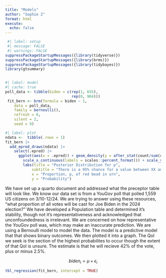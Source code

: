 ```yaml
---
title: "Models"
author: "Sophie Z"
format: html
execute: 
  echo: false
---
```

```r
 #| label: setup
 #| message: FALSE
 #| warnings: FALSE
suppressPackageStartupMessages({library(tidyverse)})
suppressPackageStartupMessages({library(brms)})
suppressPackageStartupMessages({library(tidybayes)})
library(gtsummary)
  
```

  
```r
#| label: model
#| cache: true
poll_data <- tibble(biden = c(rep(1, 655), 
                              rep(0, 904)))
 fit_bern <- brm(formula = biden ~ 1,
    data = poll_data,
    family = bernoulli(),
    refresh = 0,
    silent = 2,
    seed = 9)

```
 
```r
#| label: plot
ndata <-  tibble(.rows = 1)
fit_bern |>
  add_epred_draws(ndata) |>
    select(.epred) |>
      ggplot(aes(x = .epred)) + geom_density(y = after_stat(count/sum(count))) +
        scale_x_continuous(labels = scales::percent_format()) + scale_y_continuous(labels = scales::percent_format()) +
        labs(title = "Posterior Distribution for p", 
            subtitle = "There is a 95% chance for a value between XX and XX", 
            x = "Proportion, p, of red bead in urn", 
            y = "Probability")
```

 We have set up a quarto document and addressed what the preceptor table will look like. We know our data set is from a YouGov poll that polled 1,559 US citizens on 3/10-12/24. We are trying to answer using these resources, "what proportion of all votes will be cast for Joe Biden in the 2024 election?" We have developed a Population table and determined it's stability, though not it's representativeness and acknowledged that unconfoundedness is irrelevant. We are concerned on how representative the YouGov poll was, which may make an inaccurate prediction. We are using a Bernoulli model to model the data. The model is a predictive model that that shows binary outcomes. We then plotted it into a graph.  The QoI we seek is the section of the highest probabilites to occur though the extent of that Qol is unsure. The estimate is that he will recieve 42% of the vote, plus or minus 2.5%.
 
 $$ biden_i =  \mu + \epsilon_i $$

```r
tbl_regression(fit_bern, intercept = TRUE)
```
